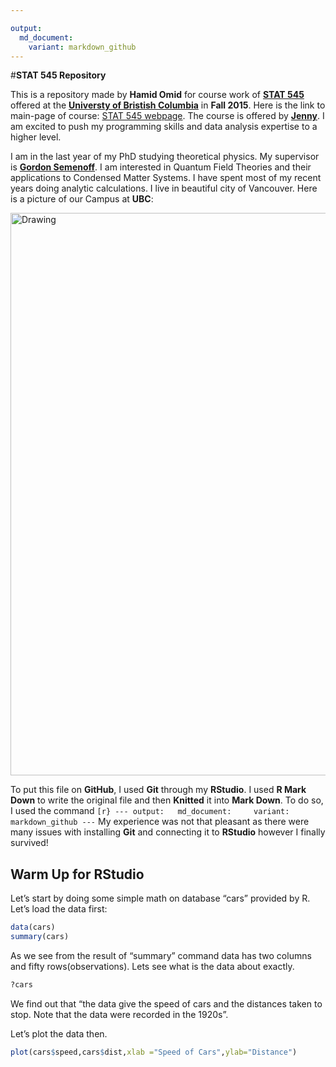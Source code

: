 ```yaml
---

output:
  md_document:
    variant: markdown_github
---
```




#**STAT 545 Repository**


This is a repository made by **Hamid Omid** for course work of **[STAT 545](https://github.com/STAT545-UBC)** offered at the **[Universty of Bristish Columbia](https://en.wikipedia.org/wiki/University_of_British_Columbia)** in **Fall 2015**. Here is the link to main-page of course:
[STAT 545 webpage](http://stat545-ubc.github.io). The course is offered by **[Jenny](https://github.com/jennybc)**. I am excited to push my programming skills and data analysis expertise to a higher level.

I am in the last year of my PhD studying theoretical physics. My supervisor is **[Gordon Semenoff](https://en.wikipedia.org/wiki/Gordon_Walter_Semenoff)**. I am interested in Quantum Field Theories and their applications to Condensed Matter Systems. I have spent most of my recent years doing analytic calculations. I live in beautiful city of Vancouver. Here is a picture of our Campus at **UBC**:

<img src="UBC Picture\Irving.jpg" alt="Drawing" align="middle" style="width: 900px;"/ >




To put this file on **GitHub**, I used **Git** through my **RStudio**. I used **R Mark Down** to write the original file and then **Knitted** it into **Mark Down**. To do so, I used the command
```[r}
---
output:
  md_document:
    variant: markdown_github
---
```
My experience was not that pleasant as there were many issues with installing **Git** and connecting it to **RStudio** however I finally survived!

## **Warm Up for RStudio**


Let's start by doing some simple math on database "cars" provided by R. Let's load the data first:


```r
data(cars)
summary(cars)
```

As we see from the result of "summary" command data has two columns and fifty rows(observations). Lets see what is the data about exactly.
```r
?cars
```

We find out that "the data give the speed of cars and the distances taken to stop. Note that the data were recorded in the 1920s".

Let's plot the data then.

```r
plot(cars$speed,cars$dist,xlab ="Speed of Cars",ylab="Distance")
```



